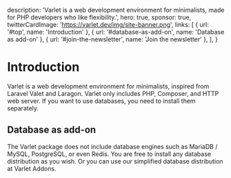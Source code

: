 
  description: 'Varlet is a web development environment for minimalists, made for PHP developers who like flexibility.',
  hero: true,
  sponsor: true,
  twitterCardImage: 'https://varlet.dev/img/site-banner.png',
  links: [
    { url: '#top', name: 'Introduction' },
    { url: '#database-as-add-on', name: 'Database as add-on' },
    { url: '#join-the-newsletter', name: 'Join the newsletter' },
  ],
}

# Introduction

Varlet is a web development environment for minimalists, inspired from Laravel Valet and Laragon. Varlet only includes
PHP, Composer, and HTTP web server. If you want to use databases, you need to install them separately.

## Database as add-on

The Varlet package does not include database engines such as MariaDB / MySQL, PostgreSQL, or even Redis. You are free to
install any database distribution as you wish. Or you can use our simplified database distribution at Varlet Addons.

<!-- ## Join the newsletter

<div className="mt-8 p-8 rounded-lg text-white" style={{ background: '#303f6d' }}>
  <div className="sm:flex sm:items-center ml-1 mt-0 lg:text-lg leading-snug">
    Subscribe to our newsletter for updates and more thoughts.
  </div>
  <form
    method="post" className="relative rounded md:flex-1 flex flex-wrap mt-6 mb-2 bg-white js-cm-form"
    action="https://www.createsend.com/t/subscribeerror?description="
    data-id="5B5E7037DA78A748374AD499497E309ECE173FA490209567EC5555D94836FC7A0962EC514135C799C9D58CA59BE4F86F983AD62061B965F168412A926D7EC6FC"
  >
    <label htmlFor="email" className="min-w-0 flex-1 flex items-center px-3 md:px-4 py-4 rounded-l">
      <svg
        className="flex-shrink-0 fill-current text-gray-500 w-4 h-4 mr-2 sm:mr-3"
        xmlns="http://www.w3.org/2000/svg"
        viewBox="0 0 20 20"
      >
        <path d="M18 2a2 2 0 0 1 2 2v12a2 2 0 0 1-2 2H2a2 2 0 0 1-2-2V4c0-1.1.9-2 2-2h16zm-4.37 9.1L20 16v-2l-5.12-3.9L20 6V4l-10 8L0 4v2l5.12 4.1L0 14v2l6.37-4.9L10 14l3.63-2.9z" />
      </svg>
      <input
        id="email"
        className="flex-1 appearance-none bg-transparent text-gray-700 font-semibold text-base md:text-lg focus:outline-none js-cm-email-input"
        name="cm-oiliiih-oiliiih" type="email" required placeholder="enter your email"
      />
    </label>
    <button
      className="appearance-none text-lg md:text-xl text-white font-semibold bg-teal-500 px-6 md:px-12 rounded-r whitespace-no-wrap focus:outline-none hover:bg-teal-400 focus:bg-teal-400 active:bg-teal-400 js-cm-submit-button"
      type="submit"
    >
      Join
    </button>
  </form>
  <script type="text/javascript" src="//js.createsend1.com/javascript/copypastesubscribeformlogic.js"></script>
</div> -->
